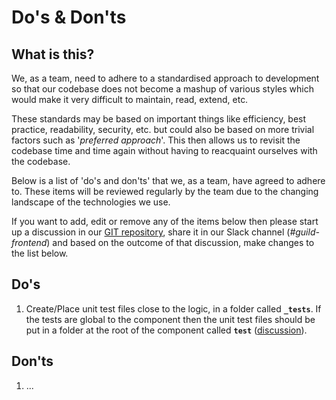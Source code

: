 <Meta title="Documentation/Standards/Do's & Don'ts"/>

# Do's & Don'ts

## What is this?

We, as a team, need to adhere to a standardised approach to development so that our codebase does not become a mashup of various styles which would make it very difficult to maintain, read, extend, etc.

These standards may be based on important things like efficiency, best practice, readability, security, etc. but could also be based on more trivial factors such as '*preferred approach*'.
This then allows us to revisit the codebase time and time again without having to reacquaint ourselves with the codebase.

Below is a list of 'do's and don'ts' that we, as a team, have agreed to adhere to. These items will be reviewed regularly by the team due to the changing landscape of the technologies we use.

If you want to add, edit or remove any of the items below then please start up a discussion in our [GIT repository](https://github.com/justeat/fozzie-components/discussions), share it in our Slack channel (*#guild-frontend*) and based on the outcome of that discussion, make changes to the list below.

## Do's

1. Create/Place unit test files close to the logic, in a folder called **`_tests`**.   If the tests are global to the component then the unit test files should be put in a folder at the root of the component called **`test`** ([discussion](https://github.com/justeat/fozzie-components/discussions/1171)).

## Don'ts

1. ...
